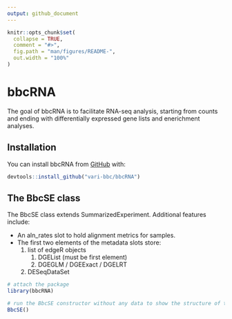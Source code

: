 ```yaml
---
output: github_document
---
```


<!-- README.md is generated from README.Rmd. Please edit that file -->

```r
knitr::opts_chunk$set(
  collapse = TRUE,
  comment = "#>",
  fig.path = "man/figures/README-",
  out.width = "100%"
)
```
# bbcRNA

The goal of bbcRNA is to facilitate RNA-seq analysis, starting from counts and 
ending with differentially expressed gene lists and enerichment analyses.

## Installation

You can install bbcRNA from [GitHub](https://github.com/vari-bbc) with:

``` r
devtools::install_github("vari-bbc/bbcRNA")

```

## The BbcSE class

The BbcSE class extends SummarizedExperiment. Additional features include:

* An aln_rates slot to hold alignment metrics for samples.
* The first two elements of the metadata slots store: 
    1. list of edgeR objects
        1. DGEList (must be first element)
        2. DGEGLM / DGEExact / DGELRT
    2. DESeqDataSet
    
```r
# attach the package
library(bbcRNA)

# run the BbcSE constructor without any data to show the structure of the object
BbcSE()
```
    
